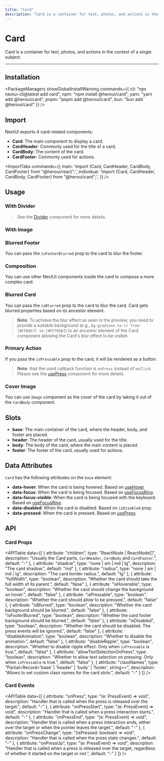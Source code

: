 ```yaml
---
title: "Card"
description: "Card is a container for text, photos, and actions in the context of a single subject."
---
```



# Card

Card is a container for text, photos, and actions in the context of a single subject.

<ComponentLinks component="card" />

---

<CarbonAd/>

## Installation

<PackageManagers
  showGlobalInstallWarning
  commands={{
    cli: "npx nextui-cli@latest add card",
    npm: "npm install @heroui/card",
    yarn: "yarn add @heroui/card",
    pnpm: "pnpm add @heroui/card",
    bun: "bun add @heroui/card"
  }}
/>


## Import

NextUI exports 4 card-related components:

- **Card**: The main component to display a card.
- **CardHeader**: Commonly used for the title of a card.
- **CardBody**: The content of the card.
- **CardFooter**: Commonly used for actions.

<ImportTabs
  commands={{
    main: 'import {Card, CardHeader, CardBody, CardFooter} from "@heroui/react";',
    individual: 'import {Card, CardHeader, CardBody, CardFooter} from "@heroui/card";',
  }}
/>

## Usage

<CodeDemo isPreviewCentered title="Usage" files={cardContent.usage} />

### With Divider

<CodeDemo isPreviewCentered title="With Divider" files={cardContent.divider} />

> See the [Divider](/docs/components/divider) component for more details.

### With Image

<CodeDemo isPreviewCentered title="With Image" files={cardContent.image} />

### Blurred Footer

You can pass the `isFooterBlurred` prop to the card to blur the footer.

<CodeDemo isPreviewCentered title="Blurred Footer" files={cardContent.blurredFooter} />

### Composition

You can use other NextUI components inside the card to compose a more complex card.

<CodeDemo isPreviewCentered title="Composition" files={cardContent.composition} />

### Blurred Card

You can pass the `isBlurred` prop to the card to blur the card. Card gets blurred properties based on its ancestor element.

> **Note**: To achieve the blur effect as seen in the preview, you need to provide a suitable background (e.g., `bg-gradient-to-tr from-[#FFB457] to-[#FF705B]`) to an ancestor element of the Card component allowing the Card's blur effect to be visible.

<CodeDemo isGradientBox title="Blurred Card" files={cardContent.blurred} />

### Primary Action

If you pass the `isPressable` prop to the card, it will be rendered as a button.

<CodeDemo title="Primary Action" files={cardContent.primaryAction} />

> **Note**: that the used callback function is `onPress` instead of `onClick`. Please see the [usePress](https://react-spectrum.adobe.com/react-aria/usePress.html#usepress) component for more details.

### Cover Image

You can use `Image` component as the cover of the card by taking it out of the `CardBody` component.

<CodeDemo title="Cover Image" files={cardContent.coverImage} />

<Spacer y={4} />

## Slots

- **base**:
  The main container of the card, where the header, body, and footer are placed.
- **header**:
  The header of the card, usually used for the title.
- **body**:
  The body of the card, where the main content is placed.
- **footer**:
  The footer of the card, usually used for actions.

<Spacer y={4} />

## Data Attributes

`Card` has the following attributes on the `base` element:

- **data-hover**:
  When the card is being hovered. Based on [useHover](https://react-spectrum.adobe.com/react-aria/useHover.html)
- **data-focus**:
  When the card is being focused. Based on [useFocusRing](https://react-spectrum.adobe.com/react-aria/useFocusRing.html).
- **data-focus-visible**:
  When the card is being focused with the keyboard. Based on [useFocusRing](https://react-spectrum.adobe.com/react-aria/useFocusRing.html).
- **data-disabled**:
  When the card is disabled. Based on `isDisabled` prop.
- **data-pressed**:
  When the card is pressed. Based on [usePress](https://react-spectrum.adobe.com/react-aria/usePress.html)

<Spacer y={4} />

## API

### Card Props

<APITable
  data={[
    {
      attribute: "children",
      type: "ReactNode | ReactNode[]",
      description: "Usually the Card parts, `CardHeader`, `CardBody` and `CardFooter`.",
      default: "-"
    },
    {
      attribute: "shadow",
      type: "none | sm | md | lg",
      description: "The card shadow.",
      default: "md"
    },
    {
      attribute: "radius",
      type: "none | sm | md | lg",
      description: "The card border radius.",
      default: "lg"
    },
    {
      attribute: "fullWidth",
      type: "boolean",
      description: "Whether the card should take the full width of its parent.",
      default: "false"
    },
    {
      attribute: "isHoverable",
      type: "boolean",
      description: "Whether the card should change the background on hover.",
      default: "false"
    },
    {
      attribute: "isPressable",
      type: "boolean",
      description: "Whether the card should allow to be pressed.",
      default: "false"
    },
    {
      attribute: "isBlurred",
      type: "boolean",
      description: "Whether the card background should be blurred.",
      default: "false"
    },
    {
      attribute: "isFooterBlurred",
      type: "boolean",
      description: "Whether the card footer background should be blurred.",
      default: "false"
    },
    {
      attribute: "isDisabled",
      type: "boolean",
      description: "Whether the card should be disabled. The press events will be ignored.",
      default: "false"
    },
    {
      attribute: "disableAnimation",
      type: "boolean",
      description: "Whether to disable the animation.",
      default: "false"
    },
    {
      attribute: "disableRipple",
      type: "boolean",
      description: "Whether to disable ripple effect. Only when `isPressable` is true.",
      default: "false"
    },
    {
      attribute: "allowTextSelectionOnPress",
      type: "boolean",
      description: "Whether to allow text selection on pressing. Only when `isPressable` is true.",
      default: "false"
    },
    {
      attribute: "classNames",
      type: "Partial<Record<'base' | 'header' | 'body' | 'footer', string>>",
      description: "Allows to set custom class names for the card slots.",
      default: "-"
    }
  ]}
/>

### Card Events

<APITable
  data={[
    {
      attribute: "onPress",
      type: "(e: PressEvent) => void",
      description: "Handler that is called when the press is released over the target.",
      default: "-"
    },
    {
      attribute: "onPressStart",
      type: "(e: PressEvent) => void",
      description: "Handler that is called when a press interaction starts.",
      default: "-"
    },
    {
      attribute: "onPressEnd",
      type: "(e: PressEvent) => void",
      description: "Handler that is called when a press interaction ends, either over the target or when the pointer leaves the target.",
      default: "-"
    },
    {
      attribute: "onPressChange",
      type: "(isPressed: boolean) => void",
      description: "Handler that is called when the press state changes.",
      default: "-"
    },
    {
      attribute: "onPressUp",
      type: "(e: PressEvent) => void",
      description: "Handler that is called when a press is released over the target, regardless of whether it started on the target or not.",
      default: "-"
    }
  ]}
/>
